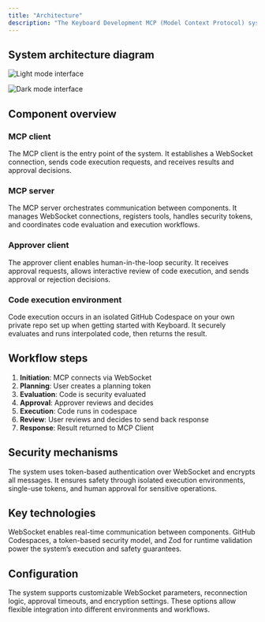 ```yaml
---
title: "Architecture"
description: "The Keyboard Development MCP (Model Context Protocol) system is designed with a modular, secure, and interactive architecture that facilitates code execution across different environments. This document outlines the key components and their interactions."
---
```


## System architecture diagram

<img
  className="block dark:hidden"
  src="/images/UserFlow_LightMode.svg"
  alt="Light mode interface"
  title={true}
/>

<img
  className="hidden dark:block"
  src="/images/UserFlow_DarkMode.svg"
  alt="Dark mode interface"
  title={true}
/>

## Component overview

### MCP client

The MCP client is the entry point of the system. It establishes a WebSocket connection, sends code execution requests, and receives results and approval decisions.

### MCP server

The MCP server orchestrates communication between components. It manages WebSocket connections, registers tools, handles security tokens, and coordinates code evaluation and execution workflows.

### Approver client

The approver client enables human-in-the-loop security. It receives approval requests, allows interactive review of code execution, and sends approval or rejection decisions.

### Code execution environment

Code execution occurs in an isolated GitHub Codespace on your own private repo set up when getting started with Keyboard. It securely evaluates and runs interpolated code, then returns the result.

## Workflow steps

1. **Initiation**: MCP connects via WebSocket
2. **Planning**: User creates a planning token
3. **Evaluation**: Code is security evaluated
4. **Approval**: Approver reviews and decides
5. **Execution**: Code runs in codespace
6. **Review**: User reviews and decides to send back response
7. **Response**: Result returned to MCP Client

## Security mechanisms

The system uses token-based authentication over WebSocket and encrypts all messages. It ensures safety through isolated execution environments, single-use tokens, and human approval for sensitive operations.

## Key technologies

WebSocket enables real-time communication between components. GitHub Codespaces, a token-based security model, and Zod for runtime validation power the system’s execution and safety guarantees.

## Configuration

The system supports customizable WebSocket parameters, reconnection logic, approval timeouts, and encryption settings. These options allow flexible integration into different environments and workflows.